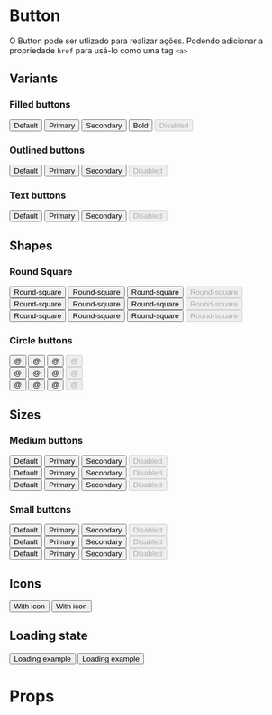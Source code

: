 


<Meta title="Components/Buttons" component={Button} />

# Button

O Button pode ser utlizado para realizar ações. Podendo adicionar a propriedade `href` para usá-lo como uma tag `<a>`

## Variants

### Filled buttons

<Preview>
  <Story name="Filled" decorators={[withKnobs, withA11y]}>
    <div className="row-items">
      <Button isLoading={knobButtonLoading()}>Default</Button>
      <Button isLoading={knobButtonLoading()} color="primary">
        Primary
      </Button>
      <Button isLoading={knobButtonLoading()} color="secondary">
        Secondary
      </Button>
      <Button isLoading={knobButtonLoading()} bold>
        Bold
      </Button>
      <Button isLoading={knobButtonLoading()} disabled>
        Disabled
      </Button>
    </div>
  </Story>
</Preview>

### Outlined buttons

<Preview>
  <Story name="Outlined" decorators={[withKnobs, withA11y]}>
    <div className="row-items">
      <Button isLoading={knobButtonLoading()} variant="outlined">
        Default
      </Button>
      <Button
        isLoading={knobButtonLoading()}
        color="primary"
        variant="outlined"
      >
        Primary
      </Button>
      <Button
        isLoading={knobButtonLoading()}
        color="secondary"
        variant="outlined"
      >
        Secondary
      </Button>
      <Button isLoading={knobButtonLoading()} disabled variant="outlined">
        Disabled
      </Button>
    </div>
  </Story>
</Preview>

### Text buttons

<Preview>
  <Story name="Text" decorators={[withKnobs, withA11y]}>
    <div className="row-items">
      <Button isLoading={knobButtonLoading()} variant="text">
        Default
      </Button>
      <Button isLoading={knobButtonLoading()} color="primary" variant="text">
        Primary
      </Button>
      <Button isLoading={knobButtonLoading()} color="secondary" variant="text">
        Secondary
      </Button>
      <Button isLoading={knobButtonLoading()} disabled variant="text">
        Disabled
      </Button>
    </div>
  </Story>
</Preview>

## Shapes

### Round Square

<Preview>
  <Story name="Round-square" decorators={[withKnobs, withA11y]}>
    <div>
      <div className="row-items">
        <Button isLoading={knobButtonLoading()} shape="round-square">
          Round-square
        </Button>
        <Button
          isLoading={knobButtonLoading()}
          color="primary"
          shape="round-square"
        >
          Round-square
        </Button>
        <Button
          isLoading={knobButtonLoading()}
          color="secondary"
          shape="round-square"
        >
          Round-square
        </Button>
        <Button isLoading={knobButtonLoading()} shape="round-square" disabled>
          Round-square
        </Button>
      </div>
      <div className="row-items">
        <Button
          isLoading={knobButtonLoading()}
          shape="round-square"
          variant="outlined"
        >
          Round-square
        </Button>
        <Button
          isLoading={knobButtonLoading()}
          color="primary"
          variant="outlined"
          shape="round-square"
        >
          Round-square
        </Button>
        <Button
          isLoading={knobButtonLoading()}
          color="secondary"
          variant="outlined"
          shape="round-square"
        >
          Round-square
        </Button>
        <Button
          isLoading={knobButtonLoading()}
          shape="round-square"
          variant="outlined"
          disabled
        >
          Round-square
        </Button>
      </div>
      <div className="row-items">
        <Button
          isLoading={knobButtonLoading()}
          shape="round-square"
          variant="text"
        >
          Round-square
        </Button>
        <Button
          isLoading={knobButtonLoading()}
          color="primary"
          variant="text"
          shape="round-square"
        >
          Round-square
        </Button>
        <Button
          isLoading={knobButtonLoading()}
          color="secondary"
          variant="text"
          shape="round-square"
        >
          Round-square
        </Button>
        <Button
          isLoading={knobButtonLoading()}
          shape="round-square"
          variant="text"
          disabled
        >
          Round-square
        </Button>
      </div>
    </div>
  </Story>
</Preview>

### Circle buttons

<Preview>
  <Story name="Circle" decorators={[withKnobs, withA11y]}>
    <div>
      <div className="row-items">
        <Button
          isLoading={knobButtonLoading()}
          size={knobButtonSizes()}
          shape="circle"
        >
          @
        </Button>
        <Button
          isLoading={knobButtonLoading()}
          color="primary"
          size={knobButtonSizes()}
          shape="circle"
        >
          @
        </Button>
        <Button
          isLoading={knobButtonLoading()}
          color="secondary"
          size={knobButtonSizes()}
          shape="circle"
        >
          @
        </Button>
        <Button
          isLoading={knobButtonLoading()}
          size={knobButtonSizes()}
          shape="circle"
          disabled
        >
          @
        </Button>
      </div>
      <div className="row-items">
        <Button
          isLoading={knobButtonLoading()}
          size={knobButtonSizes()}
          shape="circle"
          variant="outlined"
        >
          @
        </Button>
        <Button
          isLoading={knobButtonLoading()}
          color="primary"
          variant="outlined"
          size={knobButtonSizes()}
          shape="circle"
        >
          @
        </Button>
        <Button
          isLoading={knobButtonLoading()}
          color="secondary"
          variant="outlined"
          size={knobButtonSizes()}
          shape="circle"
        >
          @
        </Button>
        <Button
          isLoading={knobButtonLoading()}
          size={knobButtonSizes()}
          shape="circle"
          variant="outlined"
          disabled
        >
          @
        </Button>
      </div>
      <div className="row-items">
        <Button
          isLoading={knobButtonLoading()}
          size={knobButtonSizes()}
          shape="circle"
          variant="text"
        >
          @
        </Button>
        <Button
          isLoading={knobButtonLoading()}
          color="primary"
          variant="text"
          size={knobButtonSizes()}
          shape="circle"
        >
          @
        </Button>
        <Button
          isLoading={knobButtonLoading()}
          color="secondary"
          variant="text"
          size={knobButtonSizes()}
          shape="circle"
        >
          @
        </Button>
        <Button
          isLoading={knobButtonLoading()}
          size={knobButtonSizes()}
          shape="circle"
          variant="text"
          disabled
        >
          @
        </Button>
      </div>
    </div>
  </Story>
</Preview>

## Sizes

### Medium buttons

<Preview>
  <Story name="Medium" decorators={[withKnobs, withA11y]}>
    <div>
      <div className="row-items">
        <Button isLoading={knobButtonLoading()} size="medium">
          Default
        </Button>
        <Button isLoading={knobButtonLoading()} color="primary" size="medium">
          Primary
        </Button>
        <Button isLoading={knobButtonLoading()} color="secondary" size="medium">
          Secondary
        </Button>
        <Button isLoading={knobButtonLoading()} size="medium" disabled>
          Disabled
        </Button>
      </div>
      <div className="row-items">
        <Button
          isLoading={knobButtonLoading()}
          size="medium"
          variant="outlined"
        >
          Default
        </Button>
        <Button
          isLoading={knobButtonLoading()}
          color="primary"
          variant="outlined"
          size="medium"
        >
          Primary
        </Button>
        <Button
          isLoading={knobButtonLoading()}
          color="secondary"
          variant="outlined"
          size="medium"
        >
          Secondary
        </Button>
        <Button
          isLoading={knobButtonLoading()}
          size="medium"
          variant="outlined"
          disabled
        >
          Disabled
        </Button>
      </div>
      <div className="row-items">
        <Button isLoading={knobButtonLoading()} size="medium" variant="text">
          Default
        </Button>
        <Button
          isLoading={knobButtonLoading()}
          color="primary"
          variant="text"
          size="medium"
        >
          Primary
        </Button>
        <Button
          isLoading={knobButtonLoading()}
          color="secondary"
          variant="text"
          size="medium"
        >
          Secondary
        </Button>
        <Button
          isLoading={knobButtonLoading()}
          size="medium"
          variant="text"
          disabled
        >
          Disabled
        </Button>
      </div>
    </div>
  </Story>
</Preview>

### Small buttons

<Preview>
  <Story name="Small" decorators={[withKnobs, withA11y]}>
    <div>
      <div className="row-items">
        <Button isLoading={knobButtonLoading()} size="small">
          Default
        </Button>
        <Button isLoading={knobButtonLoading()} color="primary" size="small">
          Primary
        </Button>
        <Button isLoading={knobButtonLoading()} color="secondary" size="small">
          Secondary
        </Button>
        <Button isLoading={knobButtonLoading()} size="small" disabled>
          Disabled
        </Button>
      </div>
      <div className="row-items">
        <Button isLoading={knobButtonLoading()} size="small" variant="outlined">
          Default
        </Button>
        <Button
          isLoading={knobButtonLoading()}
          color="primary"
          variant="outlined"
          size="small"
        >
          Primary
        </Button>
        <Button
          isLoading={knobButtonLoading()}
          color="secondary"
          variant="outlined"
          size="small"
        >
          Secondary
        </Button>
        <Button
          isLoading={knobButtonLoading()}
          size="small"
          variant="outlined"
          disabled
        >
          Disabled
        </Button>
      </div>
      <div className="row-items">
        <Button isLoading={knobButtonLoading()} size="small" variant="text">
          Default
        </Button>
        <Button
          isLoading={knobButtonLoading()}
          color="primary"
          variant="text"
          size="small"
        >
          Primary
        </Button>
        <Button
          isLoading={knobButtonLoading()}
          color="secondary"
          variant="text"
          size="small"
        >
          Secondary
        </Button>
        <Button
          isLoading={knobButtonLoading()}
          size="small"
          variant="text"
          disabled
        >
          Disabled
        </Button>
      </div>
    </div>
  </Story>
</Preview>

## Icons

<Preview>
  <Story name="Icons" decorators={[withKnobs, withA11y]}>
    <div className="row-items">
      <Button isLoading={knobButtonLoading()} startIcon="←" variant="outlined">
        With icon
      </Button>
      <Button isLoading={knobButtonLoading()} endIcon="→" variant="outlined">
        With icon
      </Button>
    </div>
  </Story>
</Preview>

## Loading state

<Preview>
  <Story name="Loading state" decorators={[withKnobs, withA11y]}>
    <div className="row-items">
      <Button isLoading={true} color="primary">
        Loading example
      </Button>
      <Button isLoading={true} color="secondary" size="large">
        Loading example
      </Button>
    </div>
  </Story>
</Preview>

# Props

<Props of={Button} />
